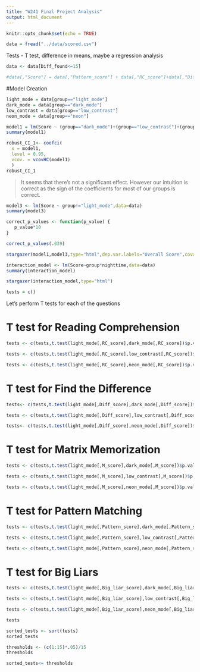 ```yaml
---
title: "W241 Final Project Analysis"
output: html_document
---
```


```r
knitr::opts_chunk$set(echo = TRUE)
```

```r
data = fread("../data/scored.csv")
```

Tests - T test, difference in means, maybe a regression analysis 

```r
data <- data[Diff_found<=15]
```


```r
#data[,"Score"] = data[,"Pattern_score"] + data[,"RC_score"]+data[,"Diff_score"]+data[,"M_score"]
```

#Model Creation
```r
light_mode = data[group=="light_mode"]
dark_mode = data[group=="dark_mode"]
low_contrast = data[group=="low_contrast"]
neon_mode = data[group=="neon"]

```


```r
model1 = lm(Score ~ (group=="dark_mode")+(group=="low_contrast")+(group=="neon"),data=data)
summary(model1)
```
```r
robust_CI_1<- coefci(
  x = model1, 
  level = 0.95, 
  vcov. = vcovHC(model1)
  ) 
robust_CI_1
```


> It seems that there's not a significant effect. However our intuition is correct as the sign of the coefficients for most of our groups is correct. 

```r
model3 <- lm(Score ~ group!="light_mode",data=data)
summary(model3)
```

```r
correct_p_values <- function(p_value) {
   p_value*10
}
```

```r
correct_p_values(.039)
```


```r
stargazer(model1,model3,type="html",dep.var.labels="Overall Score",covariate.labels=c("Dark Mode","Low Constrast","Neon","Any Treatment","Intercept"))
```
```r
interaction_model <- lm(Score~group*nighttime,data=data)
summary(interaction_model)
```
```r
stargazer(interaction_model,type="html")
```

```r
tests = c()
```


Let's perform T tests for each of the questions 

# T test for Reading Comprehension



```r
tests <- c(tests,t.test(light_mode[,RC_score],dark_mode[,RC_score])$p.value)
```
```r
tests <- c(tests,t.test(light_mode[,RC_score],low_contrast[,RC_score])$p.value)
```
```r
tests <- c(tests,t.test(light_mode[,RC_score],neon_mode[,RC_score])$p.value)
```
# T test for Find the Difference 
```r
tests<- c(tests,t.test(light_mode[,Diff_score],dark_mode[,Diff_score])$p.value)
```
```r
tests <- c(tests,t.test(light_mode[,Diff_score],low_contrast[,Diff_score])$p.value)
```
```r
tests<- c(tests,t.test(light_mode[,Diff_score],neon_mode[,Diff_score])$p.value)
```
# T test for Matrix Memorization

```r
tests <- c(tests,t.test(light_mode[,M_score],dark_mode[,M_score])$p.value)
```
```r
tests <- c(tests,t.test(light_mode[,M_score],low_contrast[,M_score])$p.value)
```
```r
tests <- c(tests,t.test(light_mode[,M_score],neon_mode[,M_score])$p.value)
```
# T test for Pattern Matching

```r
tests <- c(tests,t.test(light_mode[,Pattern_score],dark_mode[,Pattern_score])$p.value)
```
```r
tests <- c(tests,t.test(light_mode[,Pattern_score],low_contrast[,Pattern_score])$p.value)
```
```r
tests <- c(tests,t.test(light_mode[,Pattern_score],neon_mode[,Pattern_score])$p.value)
```

# T test for Big Liars

```r
tests <- c(tests,t.test(light_mode[,Big_liar_score],dark_mode[,Big_liar_score])$p.value)
```
```r
tests <- c(tests,t.test(light_mode[,Big_liar_score],low_contrast[,Big_liar_score])$p.value)
```
```r
tests <- c(tests,t.test(light_mode[,Big_liar_score],neon_mode[,Big_liar_score])$p.value)
```
```r
tests

```

```r
sorted_tests <- sort(tests)
sorted_tests
```
```r
thresholds <- (c(1:15)*.05)/15
thresholds
```

```r
sorted_tests<= thresholds
```

```r

```










